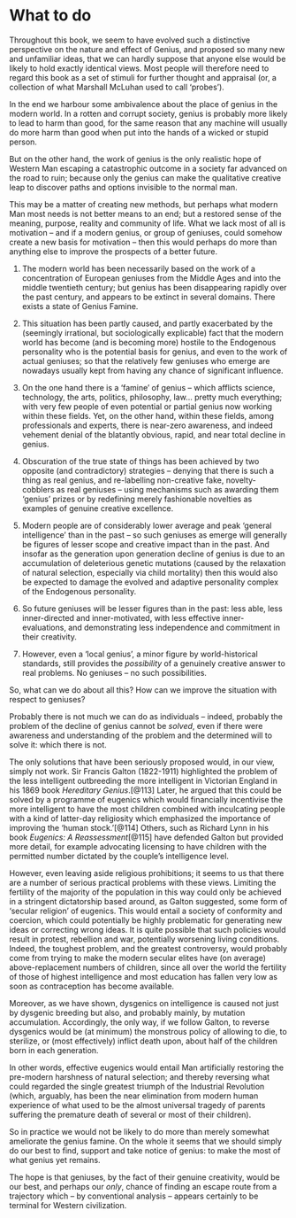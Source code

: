 # What to do

Throughout this book, we seem to have evolved such a distinctive perspective on the nature and effect of Genius, and proposed so many new and unfamiliar ideas, that we can hardly suppose that anyone else would be likely to hold exactly identical views. Most people will therefore need to regard this book as a set of stimuli for further thought and appraisal (or, a collection of what Marshall McLuhan used to call ‘probes’).

In the end we harbour some ambivalence about the place of genius in the modern world. In a rotten and corrupt society, genius is probably more likely to lead to harm than good, for the same reason that any machine will usually do more harm than good when put into the hands of a wicked or stupid person.

But on the other hand, the work of genius is the only realistic hope of Western Man escaping a catastrophic outcome in a society far advanced on the road to ruin; because only the genius can make the qualitative creative leap to discover paths and options invisible to the normal man.

This may be a matter of creating new methods, but perhaps what modern Man most needs is not better means to an end; but a restored sense of the meaning, purpose, reality and community of life. What we lack most of all is motivation – and if a modern genius, or group of geniuses, could somehow create a new basis for motivation – then this would perhaps do more than anything else to improve the prospects of a better future.

1. The modern world has been necessarily based on the work of a concentration of European geniuses from the Middle Ages and into the middle twentieth century; but genius has been disappearing rapidly over the past century, and appears to be extinct in several domains. There exists a state of Genius Famine.

2. This situation has been partly caused, and partly exacerbated by the (seemingly irrational, but sociologically explicable) fact that the modern world has become (and is becoming more) hostile to the Endogenous personality who is the potential basis for genius, and even to the work of actual geniuses; so that the relatively few geniuses who emerge are nowadays usually kept from having any chance of significant influence.

3. On the one hand there is a ‘famine’ of genius – which afflicts science, technology, the arts, politics, philosophy, law... pretty much everything; with very few people of even potential or partial genius now working within these fields. Yet, on the other hand, within these fields, among professionals and experts, there is near-zero awareness, and indeed vehement denial of the blatantly obvious, rapid, and near total decline in genius.

4. Obscuration of the true state of things has been achieved by two opposite (and contradictory) strategies – denying that there is such a thing as real genius, and re-labelling non-creative fake, novelty-cobblers as real geniuses – using mechanisms such as awarding them ‘genius’ prizes or by redefining merely fashionable novelties as examples of genuine creative excellence.

5. Modern people are of considerably lower average and peak ‘general intelligence’ than in the past – so such geniuses as emerge will generally be figures of lesser scope and creative impact than in the past. And insofar as the generation upon generation decline of genius is due to an accumulation of deleterious genetic mutations (caused by the relaxation of natural selection, especially via child mortality) then this would also be expected to damage the evolved and adaptive personality complex of the Endogenous personality.

6. So future geniuses will be lesser figures than in the past: less able, less inner-directed and inner-motivated, with less effective inner-evaluations, and demonstrating less independence and commitment in their creativity.

7. However, even a ‘local genius’, a minor figure by world-historical standards, still provides the _possibility_ of a genuinely creative answer to real problems. No geniuses – no such possibilities.

So, what can we do about all this? How can we improve the situation with respect to geniuses?

Probably there is not much we can do as individuals – indeed, probably the problem of the decline of genius cannot be _solved_, even if there were awareness and understanding of the problem and the determined will to solve it: which there is not.

The only solutions that have been seriously proposed would, in our view, simply not work. Sir Francis Galton (1822-1911) highlighted the problem of the less intelligent outbreeding the more intelligent in Victorian England in his 1869 book _Hereditary Genius_.[@113] Later, he argued that this could be solved by a programme of eugenics which would financially incentivise the more intelligent to have the most children combined with inculcating people with a kind of latter-day religiosity which emphasized the importance of improving the ‘human stock.’[@114] Others, such as Richard Lynn in his book _Eugenics: A Reassessment_[@115] have defended Galton but provided more detail, for example advocating licensing to have children with the permitted number dictated by the couple’s intelligence level.

However, even leaving aside religious prohibitions; it seems to us that there are a number of serious practical problems with these views. Limiting the fertility of the majority of the population in this way could only be achieved in a stringent dictatorship based around, as Galton suggested, some form of ‘secular religion’ of eugenics. This would entail a society of conformity and coercion, which could potentially be highly problematic for generating new ideas or correcting wrong ideas. It is quite possible that such policies would result in protest, rebellion and war, potentially worsening living conditions. Indeed, the toughest problem, and the greatest controversy, would probably come from trying to make the modern secular elites have (on average) above-replacement numbers of children, since all over the world the fertility of those of highest intelligence and most education has fallen very low as soon as contraception has become available.

Moreover, as we have shown, dysgenics on intelligence is caused not just by dysgenic breeding but also, and probably mainly, by mutation accumulation. Accordingly, the only way, if we follow Galton, to reverse dysgenics would be (at minimum) the monstrous policy of allowing to die, to sterilize, or (most effectively) inflict death upon, about half of the children born in each generation.

In other words, effective eugenics would entail Man artificially restoring the pre-modern harshness of natural selection; and thereby reversing what could regarded the single greatest triumph of the Industrial Revolution (which, arguably, has been the near elimination from modern human experience of what used to be the almost universal tragedy of parents suffering the premature death of several or most of their children).

So in practice we would not be likely to do more than merely somewhat ameliorate the genius famine.
On the whole it seems that we should simply do our best to find, support and take notice of genius: to make the most of what genius yet remains.

The hope is that geniuses, by the fact of their genuine creativity, would be our best, and perhaps our _only_, chance of finding an escape route from a trajectory which – by conventional analysis – appears certainly to be terminal for Western civilization.
